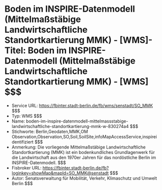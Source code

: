 # Boden im INSPIRE-Datenmodell (Mittelmaßstäbige Landwirtschaftliche Standortkartierung MMK) - [WMS]- Titel: Boden im INSPIRE-Datenmodell (Mittelmaßstäbige Landwirtschaftliche Standortkartierung MMK) - [WMS] $$$
- Service URL: https://fbinter.stadt-berlin.de/fb/wms/senstadt/SO_MMK $$$
- Typ: WMS $$$
- Name: boden-im-inspire-datenmodell-mittelmassstabige-landwirtschaftliche-standortkartierung-mmk-w-830274a4 $$$
- Stichworte: Berlin,Geodaten,MMK,OM Observation,Observation,SO,Soil,SoilSite,infoMapAccessService,inspireidentifiziert $$$
- Anmerkung: Die vorliegende Mittelmaßstäbige Landwirtschaftliche Standortkartierung (MMK) ist ein bodenkundliches Grundlagenwerk für die Landwirtschaft aus den 1970er Jahren für das nordöstliche Berlin im INSPIRE-Datenmodell. $$$
- Fisbroker URL: https://fbinter.stadt-berlin.de/fb?loginkey=showMap&mapId=SO_MMK@senstadt $$$
- Autor: Senatsverwaltung für Mobilität, Verkehr, Klimaschutz und Umwelt Berlin $$$
